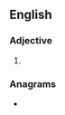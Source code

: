 ==English==

===Adjective===
{{head|en|comparative adjective}}

# {{en-comparative of|potty}}

===Anagrams===
* {{anagrams|en|a=eioprtt|Perotti|Prottie|petitor|prottie|tiptoer|top tier|top-tier}}